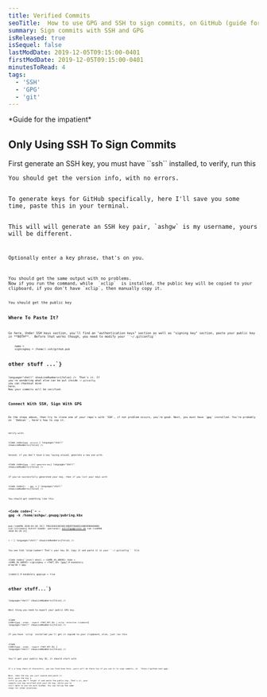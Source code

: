 ```yaml
---
title: Verified Commits
seoTitle:  How to use GPG and SSH to sign commits, on GitHub (guide for the impatient)
summary: Sign commits with SSH and GPG
isReleased: true
isSequel: false
lastModDate: 2019-12-05T09:15:00-0401
firstModDate: 2019-12-05T09:15:00-0401
minutesToRead: 4
tags:
  - 'SSH'
  - 'GPG'
  - 'git'
---
```

<C>
*Guide for the impatient*
</C>
<H2>Only Using SSH To Sign Commits</H2>
<C>First generate an SSH key, you must have ``ssh`` installed, to verify, run this</C>
<Code
  code={`ssh -V
`}
  language="shell"
  showLineNumbers={false}
/>
<C>
You should get the version info, with no errors.
</C>
<C>
To generate keys for GitHub specifically, here I'll save you some time, paste <L href="https://github.com/AshGw/dotfiles/blob/main/.ssh/_gh_gen.sh">this</L> in your terminal.
</C>
<C>
This will will generate an SSH key pair, `ashgw` is my username, yours will be different.
</C>
<Code
  code={`Generating public/private ed25519 key pair.
Created directory '/home/ashgw/.ssh'.
Enter passphrase (empty for no passphrase):`}
  language="shell"
  showLineNumbers={false}
/>
<C>
Optionally enter a key phrase, that's on you.
</C>
<Code
  code={`Your identification has been saved in /home/ashgw/.ssh/github
Your public key has been saved in /home/ashgw/.ssh/github.pub
The key fingerprint is:
SHA256:A7vCUer8pc+IPmTOHS5ULS4hOXX4SElUA0lbVj9SbgI ashgw@ashx
The key's randomart image is:
+--[ED25519 256]--+
|   +=*E.. .      |
|    *+.o +       |
|   +.+o.o =      |
|  + oo+o.+ .     |
|   oo+..S        |
|   +=.o. .       |
|   *=+...        |
|    =+o=         |
|   .oo+.o        |
+----[SHA256]-----+
Agent pid 3606
Identity added: /home/ashgw/.ssh/github (ashgw@ashx)
➜  ~`}
  language="shell"
  showLineNumbers={false}
/>
<C>
You should get the same output with no problems.
Now if you run the command, while  <L href="https://github.com/astrand/xclip">`xclip`</L>  is installed, the public key will be copied to your clipboard, if you don't have `xclip`, then manually copy it.
</C>
<Code
  code={`cat ~/.ssh/github.pub`}
  language="shell"
  showLineNumbers={false}
/>
<C>You should get the public key</C>
<Code
  code={`➜  ~ cat ~/.ssh/github.pub
ssh-ed25519 AAAAC3NzaC1lZDI1NTE5AAAAIMoih/l+dazF/waAOFry1h0i5kT4+cislDxfFRreE2I2 ashgw@ashx
➜  ~   `}
  language="shell"
  showLineNumbers={false}
/>
<H2>Where To Paste It?</H2>
<C>
Go <L href='https://github.com/settings/keys'>here</L>, Under SSH keys section, you'll find an "authentication keys" section as well as "signing key" section, paste your public key in **BOTH**.  Before that works though, you need to modify your ``~/.gitconfig``
</C>
<Code
  code={`[user]
    email = <YOUR_ACTUAL_VERIFIED_EMAIL_ON_GITHUB>
    name = <YOUR_NAME_CAN_BE_FAKE_THO>
	signingkey = /home/<YOUR_USERNAME_HERE>/.ssh/github.pub

# other stuff ...`}
  language="shell"
  showLineNumbers={false}
/>
<C>
That's it. If you're wondering what else can be put inside ``~/.gitconfig``   you can checkout mine <L href='https://github.com/AshGw/dotfiles/blob/main/.gitconfig'>here</L>. Now your commits will be verified.
</C>
<H2>Connect With SSH, Sign With GPG</H2>
<C>
Do the steps above, then try to clone one of your repo's with `SSH`, if not problem occurs, you're good. Next, you must have `gpg` installed. You're probably on ``Debian``, here's how to cop it.
</C>
<Code
  code={`sudo apt update && install gnupg`}
  language="shell"
  showLineNumbers={false}
/>

<C>
Verify with: 
</C>

<Code
  code={`gpg -version `}
  language="shell"
  showLineNumbers={false}
/>

<C>
Second, if you don't have a key laying around, generate a new one with: 
</C>

<Code
  code={`gpg --full-generate-key`}
  language="shell"
  showLineNumbers={false}
/>

<C>
If you've successfully generated your key, then if you list your keys with 
</C>

<Code
  code={`➜  ~ gpg -k `}
  language="shell"
  showLineNumbers={false}
/>

<C>
You should get something like this
</C>

<Code
  code={`➜  ~ gpg -k
/home/ashgw/.gnupg/pubring.kbx
------------------------------
pub   rsa4096 2018-02-20 [SC]
      79821E0224D34EC4969FF6A8E5168EE090AE80D0
uid           [ultimate] Ashref Gwader (personal) <ashrefgw@proton.me>
sub   rsa4096 2018-02-20 [E]

➜  ~`}
  language="shell"
  showLineNumbers={false}
/>

<C>
You see that large number? That's your key ID. Copy it and paste it in your ``~/.gitconfig``  file 
</C>

<Code
  code={`[user]
    email = <SAME_AS_ABOVE>
    name = <SAME_AS_ABOVE>
    signingkey =  <THAT_ID>
[gpg] # mandatory 
    program = gpg

[commit] # mandatory 
    gpgsign = true

# other stuff...`}
  language="shell"
  showLineNumbers={false}
/>

<C>
Next thing you need to export your public GPG key.
</C>



<Code
  code={`gpg --armor --export <THAT_KEY_ID> | xclip -selection clipboard`}
  language="shell"
  showLineNumbers={false}
/>


<C>
If you have `xclip` installed you'll get it copied to your clipboard, else, just run this
</C>

<Code
  code={`gpg --armor --export <THAT_KEY_ID> `}
  language="shell"
  showLineNumbers={false}
/>

<C>
You'll get your public key ID, it should start with
</C>
<Code
  code={`-----BEGIN PGP PUBLIC KEY BLOCK-----`}
  language="shell"
  showLineNumbers={false}
/>
<C>
It's a long chain of characters, you can find mine <L href="https://github.com/ashgw.gpg">here</L>, yours will be there too if you use it to sign commits, at  `https://github.com/<YOUR_USERNAME>.gpg`.

Next, take the key you just copied and paste it <L href='https://github.com/settings/gpg/new'>here</L>, give the key a title so you don't forget it and paste the public key.
That's it, your commits are now verified with your ``GPG`` key, while you're still able to use ``SSH`` with GitHub. You can follow the same steps for other platforms.
</C>